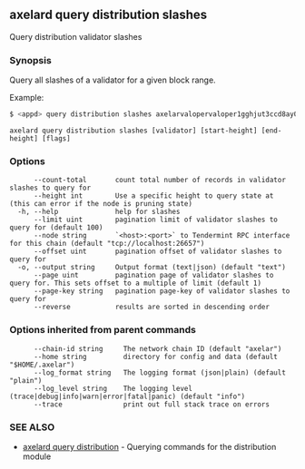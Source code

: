 ## axelard query distribution slashes

Query distribution validator slashes

### Synopsis

Query all slashes of a validator for a given block range.

Example:

```bash
$ <appd> query distribution slashes axelarvalopervaloper1gghjut3ccd8ay0zduzj64hwre2fxs9ldmqhffj 0 100
```

```
axelard query distribution slashes [validator] [start-height] [end-height] [flags]
```

### Options

```
      --count-total       count total number of records in validator slashes to query for
      --height int        Use a specific height to query state at (this can error if the node is pruning state)
  -h, --help              help for slashes
      --limit uint        pagination limit of validator slashes to query for (default 100)
      --node string       `<host>:<port>` to Tendermint RPC interface for this chain (default "tcp://localhost:26657")
      --offset uint       pagination offset of validator slashes to query for
  -o, --output string     Output format (text|json) (default "text")
      --page uint         pagination page of validator slashes to query for. This sets offset to a multiple of limit (default 1)
      --page-key string   pagination page-key of validator slashes to query for
      --reverse           results are sorted in descending order
```

### Options inherited from parent commands

```
      --chain-id string     The network chain ID (default "axelar")
      --home string         directory for config and data (default "$HOME/.axelar")
      --log_format string   The logging format (json|plain) (default "plain")
      --log_level string    The logging level (trace|debug|info|warn|error|fatal|panic) (default "info")
      --trace               print out full stack trace on errors
```

### SEE ALSO

- [axelard query distribution](/cli-docs/v0_32_0/axelard_query_distribution) - Querying commands for the distribution module
